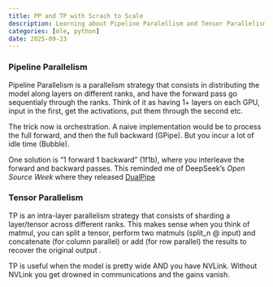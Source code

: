 ```yaml
---
title: PP and TP with Scrach to Scale
description: Learning about Pipeline Paralellism and Tensor Parallelism
categories: [mle, python]
date: 2025-09-23
---
```


### Pipeline Parallelism

Pipeline Parallelism is a parallelism strategy that consists in distributing the model along layers on different ranks, and have the forward pass go sequentialy through the ranks. Think of it as having 1+ layers on each GPU, input in the first, get the activations, put them through the second etc.

The trick now is orchestration. A naive implementation would be to process the full forward, and then the full backward (GPipe). But you incur a lot of idle time (Bubble).

One solution is "1 forward 1 backward" (1f1b), where you interleave the forward and backward passes. This reminded me of DeepSeek's _Open Source Week_ where they released [DualPipe](https://github.com/deepseek-ai/DualPipe){target=_blank}

### Tensor Parallelism

TP is an intra-layer parallelism strategy that consists of sharding a layer/tensor across different ranks. This makes sense when you think of matmul, you can split a tensor, perform two matmuls (split_n @ input) and concatenate (for column parallel) or add (for row parallel) the results to recover the original output .

TP is useful when the model is pretty wide AND you have NVLink. Without NVLink you get drowned in communications and the gains vanish.
